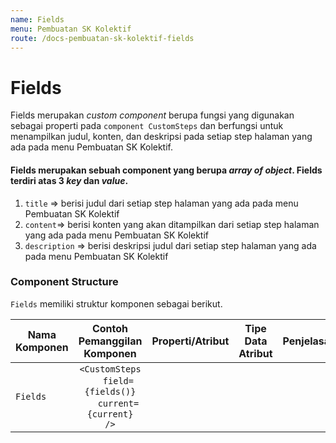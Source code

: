 ```yaml
---
name: Fields
menu: Pembuatan SK Kolektif
route: /docs-pembuatan-sk-kolektif-fields
---
```


# Fields

Fields merupakan *custom component* berupa fungsi yang digunakan sebagai properti pada `component CustomSteps` dan berfungsi untuk menampilkan judul, konten, dan deskripsi pada setiap step halaman yang ada pada menu Pembuatan SK Kolektif.


#### Fields merupakan sebuah component yang berupa *array of object*. Fields terdiri atas 3 *key* dan *value*.
1. `title` => berisi judul dari setiap step halaman yang ada pada menu Pembuatan SK Kolektif
2. `content`=> berisi konten yang akan ditampilkan dari setiap step halaman yang ada pada menu Pembuatan SK Kolektif
3. `description` => berisi deskripsi judul dari setiap step halaman yang ada pada menu Pembuatan SK Kolektif
 

### Component Structure

`Fields` memiliki struktur komponen sebagai berikut. 

| Nama Komponen | Contoh Pemanggilan <br/> Komponen                                                                                                                                             | Properti/Atribut | Tipe Data <br/> Atribut | Penjelasan                                                                                                       |
| ------------- | :----------------------------------------------------------------------------------------------------------------------------------------------------------------------------:| ---------------- | ----------------------- | -----------------------------------------------------------------------------------------------------------------|
| `Fields`      | `<CustomSteps` <br/>  &nbsp;&nbsp;&nbsp;&nbsp;&nbsp; `field= {fields()}` <br/>  &nbsp;&nbsp;&nbsp;&nbsp;&nbsp; `current= {current}` <br/>  `/>`                               |                  |                         |                                                                                                                  |